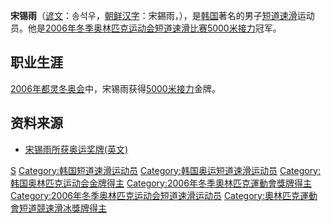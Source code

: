 {{MedalTableTop}}
{{MedalSport | 男子[[短道速滑|短道速滑]]}}
{{MedalCountry|{{KOR}}}}
{{MedalOlympic}}
{{MedalGold | [[2006年冬季奧林匹克运动会|2006年都灵]] | [[2006年冬季奧林匹克运动会短道速滑比賽|5000米接力]]}}
{{MedalCompetition | [[世界短道速滑锦标赛|世界锦标赛]]}}
{{MedalGold | [[2004年世界短道速滑锦标赛|2004年哥德堡]] | [[2004年世界短道速滑锦标赛|500米]]}}
{{MedalGold | 2004年哥德堡 | [[2004年世界短道速滑锦标赛|5000米接力]]}}
{{MedalSilver | 2004年哥德堡 | [[2004年世界短道速滑锦标赛|全能]]}}
{{MedalSilver | 2004年哥德堡 | [[2004年世界短道速滑锦标赛|3000米]]}}
{{MedalSilver | [[2003年世界短道速滑锦标赛|2003年华沙]] | [[2003年世界短道速滑锦标赛|1500米]]}}
{{MedalBronze | 2004年哥德堡 | [[2004年世界短道速滑锦标赛|1500米]]}}
{{MedalBronze | 2003年华沙 | [[2003年世界短道速滑锦标赛|全能]]}}
{{MedalBronze | 2003年华沙 | [[2003年世界短道速滑锦标赛|500米]]}}
{{MedalBronze | 2003年华沙 | [[2003年世界短道速滑锦标赛|3000米]]}}
{{MedalCompetition | [[世界短道速滑团体锦标赛|世界团体锦标赛]]}}
{{MedalGold | [[世界短道速滑团体锦标赛|2006年蒙特利尔]] | [[世界短道速滑团体锦标赛|团体]]}}
{{MedalGold | [[世界短道速滑团体锦标赛|2004年圣彼得堡]] | [[世界短道速滑团体锦标赛|团体]]}}
{{MedalSilver | [[世界短道速滑团体锦标赛|2003年索菲亚]] | [[世界短道速滑团体锦标赛|团体]]}}
{{MedalCompetition | [[亚洲冬季运动会|亚洲冬季运动会]]}}
{{MedalGold| [[2003年亚洲冬季运动会|2003年青森]]| [[2003年亚洲冬季运动会短道速滑比赛|3000米]]}}
{{MedalGold| 2003年青森| [[2003年亚洲冬季运动会短道速滑比赛|5000米接力]]}}
{{MedalBronze| 2003年青森| [[2003年亚洲冬季运动会短道速滑比赛|500米]]}}
{{MedalBottom}}

'''宋锡雨'''（[[谚文|谚文]]：송석우，[[朝鲜汉字|朝鲜汉字]]：宋錫雨，{{bd|1983年|3月1日|catIdx=Song Suk-Woo}}），是[[韩国|韩国]]著名的男子[[短道速滑|短道速滑]]运动员。他是[[2006年冬季奥林匹克运动会短道速滑比赛|2006年冬季奥林匹克运动会短道速滑比赛5000米接力]]冠军。

==职业生涯==
[[2006年冬季奥林匹克运动会|2006年都灵冬奥会]]中，宋锡雨获得[[2006年冬季奥林匹克运动会短道速滑比赛|5000米接力]]金牌。

==资料来源==
* [http://www.abc.net.au/olympics/2008/results/historical/athletes/19753.htm 宋锡雨所获奥运奖牌(英文)]{{Wayback|url=http://www.abc.net.au/olympics/2008/results/historical/athletes/19753.htm |date=20121111232650 }}

{{Footer Olympic Champions in Men's 5000 m Relay Short Track Speed Skating}}

{{DEFAULTSORT:Song Suk-Woo}}
[[Category:宋姓|S]]
[[Category:韩国短道速滑运动员|Category:韩国短道速滑运动员]]
[[Category:韩国奥运短道速滑运动员|Category:韩国奥运短道速滑运动员]]
[[Category:韩国奥林匹克运动会金牌得主|Category:韩国奥林匹克运动会金牌得主]]
[[Category:2006年冬季奧林匹克運動會獎牌得主|Category:2006年冬季奧林匹克運動會獎牌得主]]
[[Category:2006年冬季奥林匹克运动会短道速滑运动员|Category:2006年冬季奥林匹克运动会短道速滑运动员]]
[[Category:奧林匹克運動會短道競速滑冰獎牌得主|Category:奧林匹克運動會短道競速滑冰獎牌得主]]